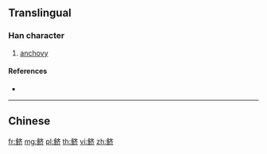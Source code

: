 {{character info/new}}
{{also|鱭}}
==Translingual==

===Han character===
{{Han char|rn=195|rad=鱼|as=06|sn=14|four=|canj=NMYKL}}

# [[anchovy]]

====References====
* {{Han ref|kx=1480.511|hdz=74688.030|uh=9C9A|ud=40090}}

----

==Chinese==
{{zh-see|鱭}}

[[fr:鲚]]
[[mg:鲚]]
[[pl:鲚]]
[[th:鲚]]
[[vi:鲚]]
[[zh:鲚]]